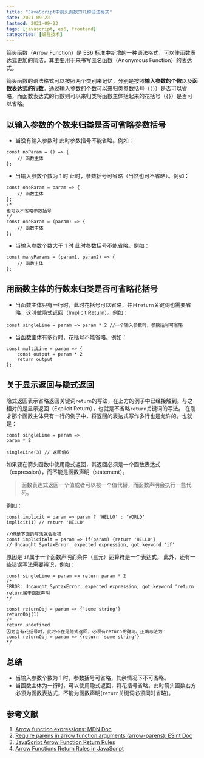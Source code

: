 ```yaml
---
title: "JavaScript中箭头函数的几种语法格式"
date: 2021-09-23
lastmod: 2021-09-23
tags: [javascript, es6, frontend]
categories: [编程技术]
---
```


箭头函数（Arrow Function）是 ES6 标准中新增的一种语法格式，可以使函数表达式更加的简洁，其主要用于来书写匿名函数（Anonymous Function）的表达式。

箭头函数的语法格式可以按照两个类别来记忆，分别是按照**输入参数的个数**以及**函数表达式的行数**。通过输入参数的个数可以来归类参数括号（`()`）是否可以省略，而函数表达式的行数则可以来归类将函数主体括起来的花括号（`{}`）是否可以省略。

## 以输入参数的个数来归类是否可省略参数括号

- 当没有输入参数时
  此时参数括号不能省略。例如：

```JS
const noParam = () => {
	// 函数主体
};
```

- 当输入参数个数为 1 时
  此时，参数括号可省略（当然也可不省略）。例如：

```JS
const oneParam = param => {
	// 函数主体
};
/*
也可以不省略参数括号
*/
const oneParam = (param) => {
	// 函数主体
};
```

- 当输入参数个数大于 1 时
  此时参数括号不能省略。例如：

```JS
const manyParams = (param1, param2) => {
	// 函数主体
};
```

## 用函数主体的行数来归类是否可省略花括号

- 当函数主体只有一行时，此时花括号可以省略，并且`return`关键词也需要省略，这叫做隐式返回（Implicit Return）。例如：

```JS
const singleLine = param => param * 2 //一个输入参数时，参数括号可省略
```

- 当函数主体有多行时，花括号不能省略。例如：

```JS
const multiLine = param => {
	const output = param * 2
	return output
};
```

## 关于显示返回与隐式返回

隐式返回表示省略返回关键词`return`的写法，在上方的例子中已经接触到。与之相对的是显示返回（Explicit Return），也就是不省略`return`关键词的写法。
在刚才那个函数主体只有一行的例子中，将返回的表达式写作多行也是允许的。也就是：

```JS
const singleLine = param =>
param * 2

singleLine(3) // 返回值6
```

如果要在箭头函数中使用隐式返回，其返回必须是一个函数表达式（expression），而不能是函数声明（statement）。

> 函数表达式返回一个值或者可以被一个值代替，而函数声明会执行一些代码。

例如：

```JS
const implicit = param => param ? 'HELLO' : 'WORLD'
implicit(1) // return 'HELLO'

//但是下面的写法就会报错
const implicitAlt = param => if(param) {return 'HELLO'}
// Uncaught SyntaxError: expected expression, got keyword 'if'
```

原因是 `if`属于一个函数声明而条件（三元）运算符是一个表达式。
此外，还有一些错误写法需要辨识，例如：

```JS
const singleLine = param => return param * 2
/*
ERROR: Uncaught SyntaxError: expected expression, got keyword 'return'
return属于函数声明
*/

const returnObj = param => {'some string'}
returnObj(1)
/*
return undefined
因为当有花括号时，此时不在是隐式返回，必须有return关键词。正确写法为：
const returnObj = param => {return 'some string'}
*/
```

## 总结

- 当输入参数个数为 1 时，参数括号可省略，其余情况下不可省略。
- 当函数主体为一行时，可以使用隐式返回，将花括号省略。此时箭头函数右方必须为函数表达式，不能为函数声明(`return`关键词必须同时省略)。

## 参考文献

1. [Arrow function expressions: MDN Doc](https://developer.mozilla.org/en-US/docs/Web/JavaScript/Reference/Functions/Arrow_functions)
2. [Require parens in arrow function arguments (arrow-parens): ESint Doc](https://eslint.org/docs/rules/arrow-parens)
3. [JavaScript Arrow Function Return Rules](https://jaketrent.com/post/javascript-arrow-function-return-rules)
4. [Arrow Functions Return Rules in JavaScript](https://medium.com/@bunlong/arrow-functions-return-rules-in-javascript-b63ed5f25994)
